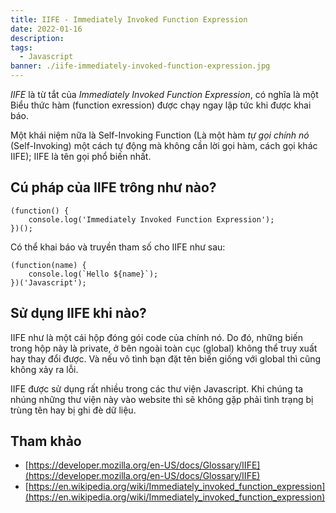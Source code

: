 ```yaml
---
title: IIFE - Immediately Invoked Function Expression
date: 2022-01-16
description: 
tags: 
  - Javascript
banner: ./iife-immediately-invoked-function-expression.jpg
---
```


*IIFE* là từ tắt của *Immediately Invoked Function Expression*, có nghĩa là một Biểu thức hàm (function exression) được chạy ngay lập tức khi được khai báo.

Một khái niệm nữa là Self-Invoking Function (Là một hàm *tự gọi chính nó* (Self-Invoking) một cách tự động mà không cần lời gọi hàm, cách gọi khác IIFE); IIFE là tên gọi phổ biến nhất.

## Cú pháp của IIFE trông như nào?

```
(function() {
    console.log('Immediately Invoked Function Expression');
})();
```

Có thể khai báo và truyền tham số cho IIFE như sau:

```
(function(name) {
    console.log(`Hello ${name}`);
})('Javascript');
```

## Sử dụng IIFE khi nào?

IIFE như là một cái hộp đóng gói code của chính nó. Do đó, những biến trong hộp này là private, ở bên ngoài toàn cục (global) không thể truy xuất hay thay đổi được. Và nếu vô tình bạn đặt tên biến giống với global thì cũng không xảy ra lỗi.

IIFE được sử dụng rất nhiều trong các thư viện Javascript. Khi chúng ta nhúng những thư viện này vào website thì sẽ không gặp phải tình trạng bị trùng tên hay bị ghi đè dữ liệu.

## Tham khảo

- [https://developer.mozilla.org/en-US/docs/Glossary/IIFE](https://developer.mozilla.org/en-US/docs/Glossary/IIFE)
- [https://en.wikipedia.org/wiki/Immediately_invoked_function_expression](https://en.wikipedia.org/wiki/Immediately_invoked_function_expression)